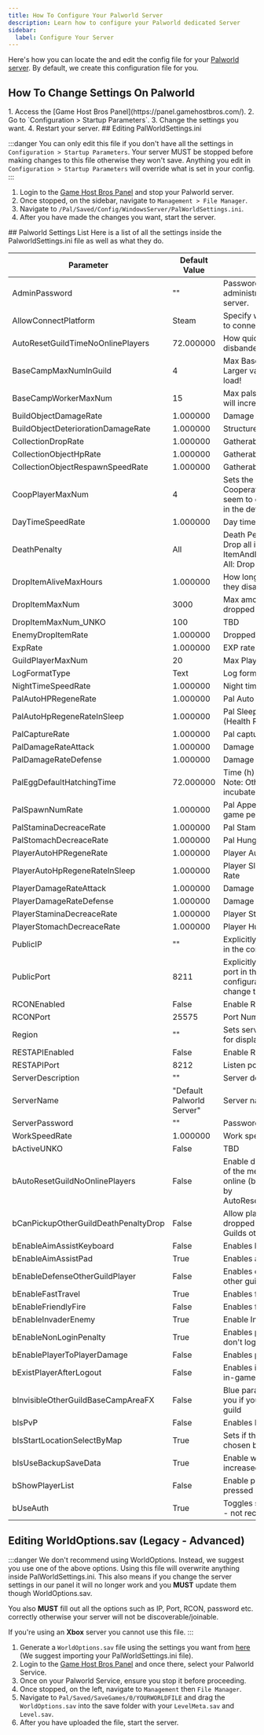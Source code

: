 ```yaml
---
title: How To Configure Your Palworld Server
description: Learn how to configure your Palworld dedicated Server 
sidebar:
  label: Configure Your Server
---
```


Here's how you can locate the and edit the config file for your [Palworld server](https://www.gamehostbros.com/palworld-server-hosting/). By default, we create this configuration file for you.

## How To Change Settings On Palworld
<Steps>
1. Access the [Game Host Bros Panel](https://panel.gamehostbros.com/).
2. Go to `Configuration > Startup Parameters`.
3. Change the settings you want.
4. Restart your server.
</Steps>
## Editing PalWorldSettings.ini

:::danger
You can only edit this file if you don't have all the settings in `Configuration > Startup Parameters`. Your server MUST be stopped before making changes to this file otherwise they won't save. Anything you edit in `Configuration > Startup Parameters` will override what is set in your config.
:::
<Steps>
1. Login to the [Game Host Bros Panel](https://panel.gamehostbros.com/) and stop your Palworld server.
2. Once stopped, on the sidebar, navigate to `Management > File Manager`.
3. Navigate to `/Pal/Saved/Config/WindowsServer/PalWorldSettings.ini`.
4. After you have made the changes you want, start the server. 
</Steps>
## Palworld Settings List
Here is a list of all the settings inside the PalworldSettings.ini file as well as what they do.

| Parameter                          | Default Value | Description                                                                                                                                         |
|------------------------------------|---------------|-----------------------------------------------------------------------------------------------------------------------------------------------------|
| AdminPassword                      | ""            | Password used to obtain administrative privileges on the server.                                                                                    |
| AllowConnectPlatform               | Steam         | Specify which platforms are allowed to connect. Steam or Xbox                                                                                       |
| AutoResetGuildTimeNoOnlinePlayers  | 72.000000     | How quickly an inactive Guild will be disbanded                                                                                                     |
| BaseCampMaxNumInGuild              | 4             | Max BaseCamp count per guild. Larger value will increase system load!                                                                 |
| BaseCampWorkerMaxNum               | 15            | Max pals per basecamp. Larger value will increase system load.                                                                                      |
| BuildObjectDamageRate              | 1.000000      | Damage to Structure Multiplier                                                                                                                      |
| BuildObjectDeteriorationDamageRate | 1.000000      | Structure Deterioration Rate                                                                                                                        |
| CollectionDropRate                 | 1.000000      | Gatherable Items Multiplier                                                                                                                         |
| CollectionObjectHpRate             | 1.000000      | Gatherable Objects Health Multiplier                                                                                                                |
| CollectionObjectRespawnSpeedRate   | 1.000000      | Gatherable Objects Respawn Interval                                                                                                                 |
| CoopPlayerMaxNum                   | 4             | Sets the maximum player count for a Cooperative game (Currently doesn't seem to do anything, but is included in the default configuration file)     |
| DayTimeSpeedRate                   | 1.000000      | Day time speed                                                                                                                                      |
| DeathPenalty                       | All           | Death Penalty None: No drops, Item: Drop all items except equipment, ItemAndEquipment: Drop all items, All: Drop all items and all Pals on team     |
| DropItemAliveMaxHours              | 1.000000      | How long dropped items stay before they disappear                                                                                                   |
| DropItemMaxNum                     | 3000          | Max amount of items that can be dropped                                                                                                             |
| DropItemMaxNum_UNKO                | 100           | TBD                                                                                                                                                 |
| EnemyDropItemRate                  | 1.000000      | Dropped Items Multiplier                                                                                                                            |
| ExpRate                            | 1.000000      | EXP rate                                                                                                                                            |
| GuildPlayerMaxNum                  | 20            | Max Player Number of Guilds                                                                                                                         |
| LogFormatType                      | Text          | Log format Text or Json                                                                                                                             |
| NightTimeSpeedRate                 | 1.000000      | Night time speed                                                                                                                                    |
| PalAutoHPRegeneRate                | 1.000000      | Pal Auto Health Regeneration Rate                                                                                                                   |
| PalAutoHpRegeneRateInSleep         | 1.000000      | Pal Sleep Health Regeneration Rate (Health Regeneration Rate in Palbox)                                                                             |
| PalCaptureRate                     | 1.000000      | Pal capture rate                                                                                                                                    |
| PalDamageRateAttack                | 1.000000      | Damage from Pals Multiplier                                                                                                                         |
| PalDamageRateDefense               | 1.000000      | Damage to Pals Multiplier                                                                                                                           |
| PalEggDefaultHatchingTime          | 72.000000     | Time (h) to incubate Massive Egg. Note: Other eggs also require time to incubate.                                                                   |
| PalSpawnNumRate                    | 1.000000      | Pal Appearance Rate *Note: Affects game performance                                                                                                 |
| PalStaminaDecreaceRate             | 1.000000      | Pal Stamina Reduction Rate                                                                                                                          |
| PalStomachDecreaceRate             | 1.000000      | Pal Hunger Depletion Rate                                                                                                                           |
| PlayerAutoHPRegeneRate             | 1.000000      | Player Auto Health Regeneration Rate                                                                                                                |
| PlayerAutoHpRegeneRateInSleep      | 1.000000      | Player Sleep Health Regeneration Rate                                                                                                               |
| PlayerDamageRateAttack             | 1.000000      | Damage from Player Multiplier                                                                                                                       |
| PlayerDamageRateDefense            | 1.000000      | Damage to Player Multiplier                                                                                                                         |
| PlayerStaminaDecreaceRate          | 1.000000      | Player Stamina Reduction Rate                                                                                                                       |
| PlayerStomachDecreaceRate          | 1.000000      | Player Hunger Depletion Rate                                                                                                                        |
| PublicIP                           | ""            | Explicitly specify an external public IP in the community server settings                                                                           |
| PublicPort                         | 8211          | Explicitly specify the external public port in the community server configuration. (This setting does not change the server's listen port.)         |
| RCONEnabled                        | False         | Enable RCON                                                                                                                                         |
| RCONPort                           | 25575         | Port Number for RCON                                                                                                                                |
| Region                             | ""            | Sets server region (Seems to just be for display purposes)                                                                                          |
| RESTAPIEnabled                     | False         | Enable REST API                                                                                                                                     |
| RESTAPIPort                        | 8212          | Listen port for REST API                                                                                                                            |
| ServerDescription                  | ""            | Server description                                                                                                                                  |
| ServerName                         | "Default Palworld Server" | Server name                                                                                                                                 |
| ServerPassword                     | ""            | Password required for server login                                                                                                                  |
| WorkSpeedRate                      | 1.000000      | Work speed rate modifier                                                                                                                            |
| bActiveUNKO                        | False         | TBD                                                                                                                                                 |
| bAutoResetGuildNoOnlinePlayers     | False         | Enable disbanding Guilds when none of the member players have been online (based on duration specified by AutoResetGuildTimeNoOnlinePlayers)        |
| bCanPickupOtherGuildDeathPenaltyDrop | False       | Allow players to pick up items dropped on death by players from Guilds other than their own                                                         |
| bEnableAimAssistKeyboard           | False         | Enables keyboard aim assist                                                                                                                         |
| bEnableAimAssistPad                | True          | Enables aim pad aim assist                                                                                                                          |
| bEnableDefenseOtherGuildPlayer     | False         | Enables or disables the defense of other guild players                                                                                              |
| bEnableFastTravel                  | True          | Enables fast travel                                                                                                                                 |
| bEnableFriendlyFire                | False         | Enables friendly fire                                                                                                                               |
| bEnableInvaderEnemy                | True          | Enable Invader                                                                                                                                      |
| bEnableNonLoginPenalty             | True          | Enables penalties for players who don't login over a period of time                                                                                 |
| bEnablePlayerToPlayerDamage        | False         | Enables player to player damage                                                                                                                     |
| bExistPlayerAfterLogout            | False         | Enables if player characters remain in-game after logging out                                                                                       |
| bInvisibleOtherGuildBaseCampAreaFX | False         | Blue parameter circle is invisible to you if you are looking from another guild                                                                     |
| bIsPvP                             | False         | Enables PvP                                                                                                                                         |
| bIsStartLocationSelectByMap        | True          | Sets if the start location can be chosen by using the map                                                                                           |
| bIsUseBackupSaveData               | True          | Enable world backup Disk load will be increased when enabled                                                                                        |
| bShowPlayerList                    | False         | Enable player list when the ESC key is pressed                                                                                                           |
| bUseAuth                           | True          | Toggles server player authentication - not recommended to change                                                                                    |



## Editing WorldOptions.sav (Legacy - Advanced)

:::danger
We don't recommend using WorldOptions. Instead, we suggest you use one of the above options. Using this file will overwrite anything inside PalWorldSettings.ini. This also means if you change the server settings in our panel it will no longer work and you **MUST** update them though WorldOptions.sav.

You also **MUST** fill out all the options such as IP, Port, RCON, password etc. correctly otherwise your server will not be discoverable/joinable.

If you're using an **Xbox** server you cannot use this file.
:::

1. Generate a `WorldOptions.sav` file using the settings you want from [here](https://palworldoptions.com/) (We suggest importing your PalWorldSettings.ini file).
2. Login to the [Game Host Bros Panel](https://panel.gamehostbros.com/) and once there, select your Palworld Service.
3. Once on your Palworld Service, ensure you stop it before proceeding.
4. Once stopped, on the left, navigate to `Management` then `File Manager`.
5. Navigate to `Pal/Saved/SaveGames/0/YOURWORLDFILE` and drag the `WorldOptions.sav` into the save folder with your `LevelMeta.sav` and `Level.sav`.
6. After you have uploaded the file, start the server. 
